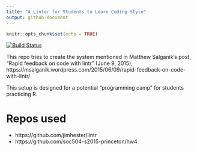 ```yaml
---
title: "A Linter for Students to Learn Coding Style"
output: github_document
---
```


```r
knitr::opts_chunk$set(echo = TRUE)
```


[![Build Status](https://travis-ci.org/kuriwaki/linter_test/?branch=master)](https://travis-ci.org/kuriwaki/linter_test)



This repo tries to create the system mentioned in Matthew Salganik's post, "Rapid feedback on code with lintr" (June 9, 2015), https://msalganik.wordpress.com/2015/06/09/rapid-feedback-on-code-with-lintr/


This setup is designed for a potential "programming camp" for students practicing R. 


# Repos used

* https://github.com/jimhester/lintr
* https://github.com/soc504-s2015-princeton/hw4
